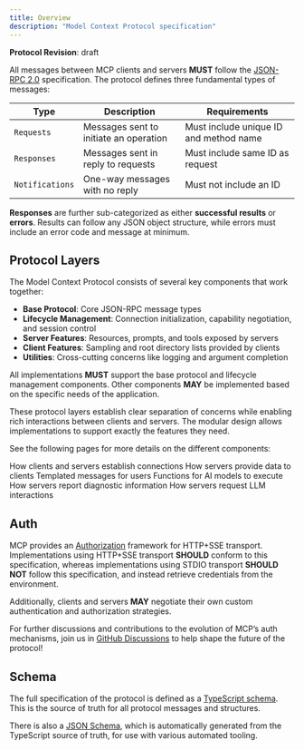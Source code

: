 ```yaml
---
title: Overview
description: "Model Context Protocol specification"
---
```

<Note>**Protocol Revision**: draft</Note>

All messages between MCP clients and servers **MUST** follow the
[JSON-RPC 2.0](https://www.jsonrpc.org/specification) specification. The protocol defines
three fundamental types of messages:

| Type            | Description                            | Requirements                           |
| --------------- | -------------------------------------- | -------------------------------------- |
| `Requests`      | Messages sent to initiate an operation | Must include unique ID and method name |
| `Responses`     | Messages sent in reply to requests     | Must include same ID as request        |
| `Notifications` | One-way messages with no reply         | Must not include an ID                 |

**Responses** are further sub-categorized as either **successful results** or **errors**.
Results can follow any JSON object structure, while errors must include an error code and
message at minimum.

## Protocol Layers

The Model Context Protocol consists of several key components that work together:

- **Base Protocol**: Core JSON-RPC message types
- **Lifecycle Management**: Connection initialization, capability negotiation, and
  session control
- **Server Features**: Resources, prompts, and tools exposed by servers
- **Client Features**: Sampling and root directory lists provided by clients
- **Utilities**: Cross-cutting concerns like logging and argument completion

All implementations **MUST** support the base protocol and lifecycle management
components. Other components **MAY** be implemented based on the specific needs of the
application.

These protocol layers establish clear separation of concerns while enabling rich
interactions between clients and servers. The modular design allows implementations to
support exactly the features they need.

See the following pages for more details on the different components:

<CardGroup cols={3}>
  <Card title="Lifecycle" icon="arrows-rotate" href="/specification/draft/basic/lifecycle">
    How clients and servers establish connections
  </Card>
  <Card title="Resources" icon="file" href="/specification/draft/server/resources">
    How servers provide data to clients
  </Card>
  <Card title="Prompts" icon="comments" href="/specification/draft/server/prompts">
    Templated messages for users
  </Card>
  <Card title="Tools" icon="screwdriver-wrench" href="/specification/draft/server/tools">
    Functions for AI models to execute
  </Card>
  <Card title="Logging" icon="clipboard" href="/specification/draft/server/utilities/logging">
    How servers report diagnostic information
  </Card>
  <Card title="Sampling" icon="code" href="/specification/draft/client/sampling">
    How servers request LLM interactions
  </Card>
</CardGroup>

## Auth

MCP provides an [Authorization](/specification/draft/basic/authorization)
framework for HTTP+SSE transport. Implementations using HTTP+SSE transport **SHOULD**
conform to this specification, whereas implementations using STDIO transport **SHOULD
NOT** follow this specification, and instead retrieve credentials from the environment.

Additionally, clients and servers **MAY** negotiate their own custom authentication and
authorization strategies.

For further discussions and contributions to the evolution of MCP’s auth mechanisms, join
us in
[GitHub Discussions](https://github.com/modelcontextprotocol/specification/discussions)
to help shape the future of the protocol!

## Schema

The full specification of the protocol is defined as a
[TypeScript schema](http://github.com/modelcontextprotocol/specification/tree/main/schema/draft/schema.ts).
This is the source of truth for all protocol messages and structures.

There is also a
[JSON Schema](http://github.com/modelcontextprotocol/specification/tree/main/schema/draft/schema.json),
which is automatically generated from the TypeScript source of truth, for use with
various automated tooling.
